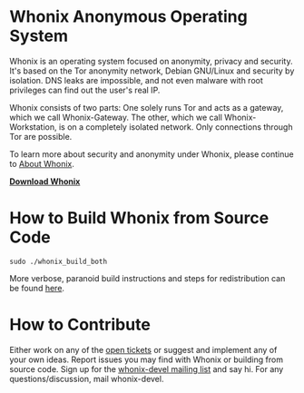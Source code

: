 = Whonix Anonymous Operating System =

Whonix is an operating system focused on anonymity, privacy and security. It's based on the Tor anonymity network, Debian GNU/Linux and security by isolation. DNS leaks are impossible, and not even malware with root privileges can find out the user's real IP.

Whonix consists of two parts: One solely runs Tor and acts as a gateway, which we call Whonix-Gateway. The other, which we call Whonix-Workstation, is on a completely isolated network. Only connections through Tor are possible.

To learn more about security and anonymity under Whonix, please continue to [https://www.whonix.org/wiki/About About Whonix].

'''[https://www.whonix.org/wiki/Download Download Whonix]'''

= How to Build Whonix from Source Code =

<pre>
sudo ./whonix_build_both
</pre>

More verbose, paranoid build instructions and steps for redistribution can be found [https://www.whonix.org/wiki/Dev/Build_Documentation here].

= How to Contribute =

Either work on any of the [https://github.com/Whonix/Whonix/issues open tickets] or suggest and implement any of your own ideas. Report issues you may find with Whonix or building from source code. Sign up for the [https://www.whonix.org/cgi-bin/mailman/listinfo/whonix-devel whonix-devel mailing list] and say hi. For any questions/discussion, mail whonix-devel.


